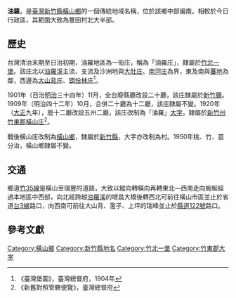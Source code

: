 {{noteTA　
|1 = zh-cn:庄; zh-hk:庄; zh-tw:庄;
}}
'''油羅'''，是[[臺灣|臺灣]][[新竹縣|新竹縣]][[橫山鄉_(臺灣)|橫山鄉]]的一個傳統地域名稱，位於該鄉中部偏南。相較於今日行政區，其範圍大致為豐田村北大半部。

==歷史==
台灣清治末期至日治初期，油羅地區為一街庄，稱為「油羅庄」，隸屬於[[竹北一堡|竹北一堡]]。該庄北以[[油羅溪|油羅溪]]主流、支流及沙洲地與[[大肚_(新竹縣)|大肚庄]]、[[南河_(新竹縣)|南河庄]]為界，東及南與[[蕃地_(竹東郡)|蕃地]]為鄰，西邊為[[大山背庄|大山背庄]]、[[頭份林庄|頭份林庄]]<ref>《臺灣堡圖》，臺灣總督府，1904年</ref>。

1901年（日治[[明治|明治]]三十四年）11月，全台廢縣廳改設二十廳，該庄隸屬於[[新竹廳|新竹廳]]。1909年（明治四十二年）10月，合併二十廳為十二廳，該庄隸屬不變。1920年（[[大正|大正]]九年），廢十二廳改設五州二廳，該庄改制為「油羅」[[大字|大字]]，隸屬於[[新竹州|新竹州]][[竹東郡|竹東郡]][[橫山庄|橫山庄]]<ref>《新舊對照管轄便覽》，臺灣總督府</ref>。

戰後橫山庄改制為[[橫山鄉_(臺灣)|橫山鄉]]，隸屬於[[新竹縣|新竹縣]]，大字亦改制為村。1950年桃、竹、苗分治，橫山鄉隸屬不變。

==交通==
鄉道[[竹35線|竹35線]]是橫山至瑞豐的道路，大致以縱向轉橫向再轉東北—西南走向蜿蜒經過本地區中西部，向北經跨越[[油羅溪|油羅溪]]的增昌大橋後轉西北可前往橫山市區並止於省道[[台3線|台3線]]路口，向西南可前往大山背、濫子、上坪的瑞峰並止於[[縣道122號|縣道122號]]路口。

==參考文獻==
{{reflist}}

{{竹東郡}}

[[Category:橫山鄉|Category:橫山鄉]]
[[Category:新竹縣地名|Category:新竹縣地名]]
[[Category:竹北一堡|Category:竹北一堡]]
[[Category:竹東郡大字|Category:竹東郡大字]]